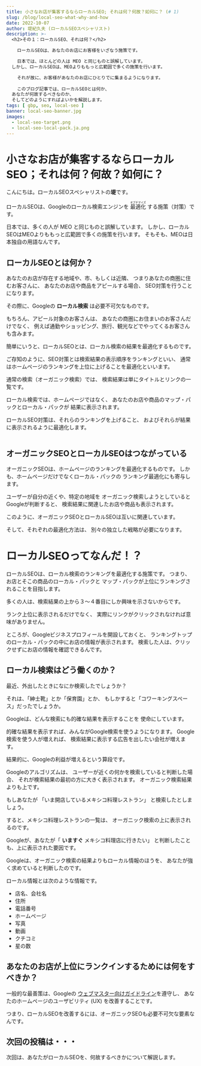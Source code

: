 ```yaml
---
title: 小さなお店が集客するならローカルSEO; それは何？何故？如何に？ (# 1)
slug: /blog/local-seo-what-why-and-how
date: 2022-10-07
author: 堤紀久夫 (ローカルSEOスペシャリスト)
description: >-
  <h2>その１：ローカルSEO、それは何？</h2>

    ローカルSEOは、あなたのお店にお客様をいざなう施策です。

    日本では、ほとんどの人は MEO と同じものと誤解しています。
  しかし、ローカルSEOは、MEOよりももっと広範囲で多くの施策を行います。

    それが故に、お客様があなたのお店にひとりでに集まるようになります。
  
    このブログ記事では、ローカルSEOとは何か、
  あなたが何故するべきなのか、
  そしてどのようにすればよいかを解説します。
tags: [ gbp, seo, local-seo ]
banner: local-seo-banner.jpg
images:
  - local-seo-target.png
  - local-seo-local-pack.ja.png
---
```

# 小さなお店が集客するならローカルSEO；それは何？何故？如何に？
こんにちは。ローカルSEOスペシャリストの<b>堤</b>です。

ローカルSEOは、Googleのローカル検索エンジンを
<ruby>最適化<rp>(</rp><rt>オプチマイズ</rt><rp>)</rp>
</ruby>する施策（対策）です。

日本では、多くの人が MEO と同じものと誤解しています。
しかし、ローカルSEOはMEOよりももっと広範囲で多くの施策を行います。
そもそも、MEOは日本独自の用語なんです。

## ローカルSEOとは何か？

あなたのお店が存在する地域や、市、もしくは近隣、
つまりあなたの商圏に住むお客さんに、
あなたのお店や商品をアピールする場合、
SEO対策を行うことになります。

その際に、Googleの **ローカル検索** は必要不可欠なものです。

もちろん、アピール対象のお客さんは、
あなたの商圏にお住まいのお客さんだけでなく、
例えば通勤やショッピング、旅行、観光などでやってくるお客さんも含みます。

簡単にいうと、ローカルSEOとは、ローカル検索の結果を最適化するものです。

ご存知のように、SEO対策とは検索結果の表示順序をランキングといい、
通常はホームページのランキングを上位に上げることを最適化といいます。

通常の検索（オーガニック検索）では、
検索結果は単にタイトルとリンクの一覧です。

ローカル検索では、ホームページではなく、
あなたのお店や商品のマップ・パックとローカル・パックが
結果に表示されます。

ローカルSEO対策は、それらのランキングを上げること、
およびそれらが結果に表示されるように最適化します。

<div><Image image={0}
	    style={{border: "3px solid darkgreen",
	            borderRadius: "0.5em"}} /></div>

## オーガニックSEOとローカルSEOはつながっている

オーガニックSEOは、ホームページのランキングを最適化するものです。
しかも、ホームページだけでなくローカル・パックの
ランキング最適化にも寄与します。

ユーザーが自分の近くや、特定の地域を
オーガニック検索しようとしているとGoogleが判断すると、
検索結果に関連したお店や商品も表示されます。

このように、オーガニックSEOとローカルSEOは互いに関連しています。

そして、それぞれの最適化方法は、
別々の独立した戦略が必要になります。

# ローカルSEOってなんだ！？

ローカルSEOは、ローカル検索のランキングを最適化する施策です。
つまり、お店とそこの商品のローカル・パックと
マップ・パックが上位にランキングされることを目指します。

多くの人は、検索結果の上から３〜４番目にしか興味を示さないからです。

ランク上位に表示されるだけでなく、
実際にリンクがクリックされなければ意味がありません。

ところが、Googleビジネスプロフィールを開設しておくと、
ランキングトップのローカル・パックの中にお店の情報が表示されます。
検索した人は、クリックせずにお店の情報を確認できるんです。

## ローカル検索はどう働くのか？

<ImageBox image={1} float="right" alt="Local Pack in Local SEO" />

最近、外出したときになにか検索したでしょうか？

それは、「紳士靴」とか「保育園」とか、
もしかすると「コワーキングスペース」だったでしょうか。

Googleは、どんな検索にも的確な結果を表示することを
使命にしています。

的確な結果を表示すれば、みんながGoogle検索を使うようになります。
Google検索を使う人が増えれば、
検索結果に表示する広告を出したい会社が増えます。

結果的に、Googleの利益が増えるという算段です。

Googleのアルゴリズムは、
ユーザーが近くの何かを検索していると判断した場合、
それが検索結果の最初の方に大きく表示されます。
オーガニック検索結果よりも上です。

もしあなたが
「いま開店しているメキシコ料理レストラン」
と検索したとしましょう。

すると、メキシコ料理レストランの一覧は、
オーガニック検索の上に表示されるのです。

Googleが、あなたが「 **いますぐ** メキシコ料理店に行きたい」
と判断したことも、上に表示された要因です。

Googleは、オーガニック検索の結果よりもローカル情報のほうを、
あなたが強く求めていると判断したのです。

ローカル情報とは次のような情報です。

- 店名、会社名
- 住所
- 電話番号
- ホームページ
- 写真
- 動画
- クチコミ
- 星の数

## あなたのお店が上位にランクインするためには何をすべきか？

一般的な最善策は、Googleの
[ウェブマスター向けガイドライン](https://developers.google.com/search/docs/advanced/guidelines/webmaster-guidelines?hl=ja)を遵守し、
あなたのホームページのユーザビリティ (UX) を改善することです。

つまり、ローカルSEOを改善するには、オーガニックSEOも必要不可欠な要素なんです。

## 次回の投稿は・・・

次回は、あなたがローカルSEOを、何故するべきかについて解説します。

<clear/>
